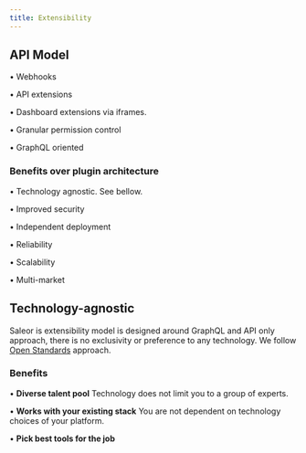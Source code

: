 ```yaml
---
title: Extensibility
---
```


## API Model

• Webhooks

• API extensions

• Dashboard extensions via iframes.

• Granular permission control

• GraphQL oriented

### Benefits over plugin architecture

• Technology agnostic. See bellow.

• Improved security

• Independent deployment

• Reliability

• Scalability

• Multi-market

## Technology-agnostic

Saleor is extensibility model is designed around GraphQL and API only approach, there is no exclusivity or preference to any technology.
We follow [Open Standards](https://en.wikipedia.org/wiki/Open_standard) approach.

### Benefits

• **Diverse talent pool** Technology does not limit you to a group of experts.

• **Works with your existing stack** You are not dependent on technology choices of your platform.

• **Pick best tools for the job**
